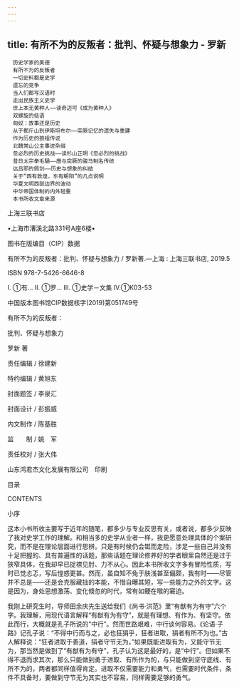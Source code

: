 ```yaml
---
---
---
```

title: 有所不为的反叛者：批判、怀疑与想象力 - 罗新
---


```
　历史学家的美德
　有所不为的反叛者
　一切史料都是史学
　遗忘的竞争
　当人们都写汉语时
　走出民族主义史学
　世上本无黄种人——读奇迈可《成为黄种人》
　双螺旋的低语
　匈奴：故事还是历史
　从于都斤山到伊斯坦布尔——突厥记忆的遗失与重建
　作为历史的狼祖传说
　北魏常山公主事迹杂缀
　忽必烈的历史挑战——读杉山正明《忽必烈的挑战》
　昔日太宗拳毛騧——唐与突厥的骏马制名传统
　达吕耶的佩剑——历史与想象的纠结
　关于“西有敦煌，东有朝阳”的几点说明
　华夏文明西部边界的波动
　中华帝国体制的内外轻重
　本书所收文章来源
```




上海三联书店


•上海市漕溪北路331号A座6楼•





图书在版编目（CIP）数据


有所不为的反叛者：批判、怀疑与想象力 / 罗新著.—上海 : 上海三联书店, 2019.5

ISBN 978-7-5426-6646-8

Ⅰ. ①有… Ⅱ. ①罗… Ⅲ. ①史学－文集 Ⅳ.①K03-53

中国版本图书馆CIP数据核字(2019)第051749号





有所不为的反叛者：

批判、怀疑与想象力

罗新 著

责任编辑 / 徐建新

特约编辑 / 黄旭东

封面题签 / 李泉汇

封面设计 / 彭振威

内文制作 / 陈基胜

监　　制 / 姚　军

责任校对 / 张大伟

山东鸿君杰文化发展有限公司　印刷





目录

CONTENTS




小序


这本小书所收主要写于近年的随笔，都多少与专业反思有关，或者说，都多少反映了我对史学工作的理解。和相当多的史学从业者一样，我更愿意处理具体的个案研究，而不是在理论层面进行思辨。只是有时候仍会铤而走险，涉足一些自己并没有十足把握的、具有普遍性的话题，那些话题在理论修养好的学者眼里自然还是过于狭窄具体，在我却早已捉襟见肘、力不从心。因此本书所收文字多有冒险性质，写时已觉忐忑，写后惶惑更甚。然而，虽自知不免于肤浅甚至偏颇，我有时——尽管并不总是——还是会克服藏拙的本能，不惜自曝其短，写一些能力之外的文字。这是因为，身处思想激荡、变化倏忽的时代，常有如鲠在喉的窘迫。

我刚上研究生时，导师田余庆先生送给我们《尚书·洪范》里“有猷有为有守”六个字。我理解，用现代语言解释“有猷有为有守”，就是有理想、有作为、有坚守。依此而行，大概就是孔子所说的“中行”。然而世路艰难，中行谈何容易。《论语·子路》记孔子说：“不得中行而与之，必也狂狷乎，狂者进取，狷者有所不为也。”古人解释说：“狂者进取于善道，狷者守节无为。”如果既能进取有为，又能守节无为，那当然是做到了“有猷有为有守”，孔子认为这是最好的，是“中行”。但如果不得不退而求其次，那么只能做到勇于进取、有所作为的，与只能做到坚守底线、有所不为的，两者都同样值得肯定。进取不仅需要能力和勇气，也需要时代条件，条件不具备时，要做到守节无为其实也不容易，同样需要足够的勇气。
